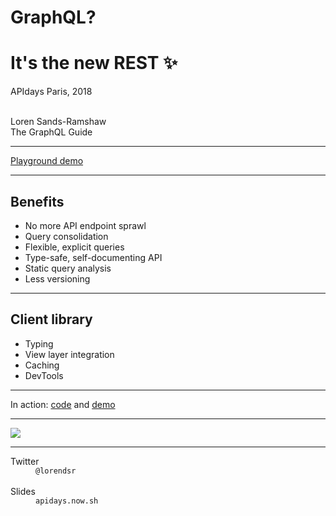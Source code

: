 

<Head>
  <title>GraphQL? It's the new REST ✨</title>
  <meta name="twitter:card" content="summary_large_image" />
  <meta name="twitter:site" content="@lorendsr" />
  <meta name="twitter:title" content="GraphQL? It's the new REST ✨" />
  <meta
    name="twitter:description"
    content="An introduction to GraphQL for APIdays Paris, 2018"
  />
  <meta
    name="twitter:image"
    content="https://www.dropbox.com/s/8lnn7cmn98fmbnx/Screenshot%202018-12-11%2016.14.21.png?raw=1"
  />
  <link
    href="https://fonts.googleapis.com/css?family=Open+Sans:300,400,600,700|Source+Code+Pro:400,700"
    rel="stylesheet"
  />
</Head>

# GraphQL?

# It's the new REST ✨

APIdays Paris, 2018

<br/>Loren Sands-Ramshaw
<br/>The GraphQL Guide

---

[Playground demo](https://api.graphql.guide/play)

---


## Benefits

<ul>
  <Appear>
    <li>No more API endpoint sprawl</li>
    <li>Query consolidation</li>
    <li>Flexible, explicit queries</li>
    <li>Type-safe, self-documenting API</li>
    <li>Static query analysis</li>
    <li>Less versioning</li>
  </Appear>
</ul>

---

## Client library

<ul>
  <Appear>
    <li>Typing</li>
    <li>View layer integration</li>
    <li>Caching</li>
    <li>DevTools</li>
  </Appear>
</ul>

---

In action: [code](https://github.com/GraphQLGuide/guide/blob/master/src/index.js#L31) and [demo](https://graphql.guide/reviews)

---


<Image src='https://res.cloudinary.com/graphql/image/upload/v1523986996/book.png' size='contain' />

---

<dl>
  <dt>Twitter</dt>
  <dd><code>@lorendsr</code></dd>
  <br/>
  <dt>Slides</dt>
  <dd><code>apidays.now.sh</code></dd>
</dl>
